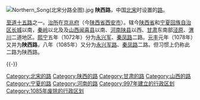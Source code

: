 [[File:Northern_Song(北宋分路全图).jpg|thumb]]
'''陕西路'''，中国[[北宋|北宋]]时设置的[[路_(行政区划)|路]]。

[[至道十五路|至道十五路]]之一。[[治所|治所]]在[[京兆府|京兆府]]（今[[陕西省|陕西省]][[西安市|西安市]]）。辖今[[陕西省|陕西省]]和[[宁夏回族自治区|宁夏回族自治区]][[长城|长城]]以南，[[秦岭|秦岭]]以北及及[[山西|山西]][[闻喜县|闻喜县]]以南、[[河南|河南]][[陕县|陕县]]以西、[[甘肃|甘肃]]东南部[[泾原道|泾原]]、[[渭川道|渭川]]二道地区。[[熙宁|熙宁]]五年（1072年）分为[[永兴军路|永兴军]]、[[秦凤路|秦凤路]]二路。[[元丰_(北宋)|元丰]]元年（1078年）又并为'''陕西路'''，八年（1085年）又分为[[永兴军路|永兴军路]]、[[秦凤路|秦凤路]]二路。但习惯上仍称此二路为陕西路。


{{北宋行政区划|nocat}}
{{南宋行政区划|nocat}}



{{-}}
[[Category:北宋的路|Category:北宋的路]]
[[Category:陕西的路|Category:陕西的路]]
[[Category:甘肃的路|Category:甘肃的路]]
[[Category:山西的路|Category:山西的路]]
[[Category:宁夏的路|Category:宁夏的路]]
[[Category:河南的路|Category:河南的路]]
[[Category:997年建立的行政区划|Category:997年建立的行政区划]]
[[Category:1085年废除的行政区划|Category:1085年废除的行政区划]]